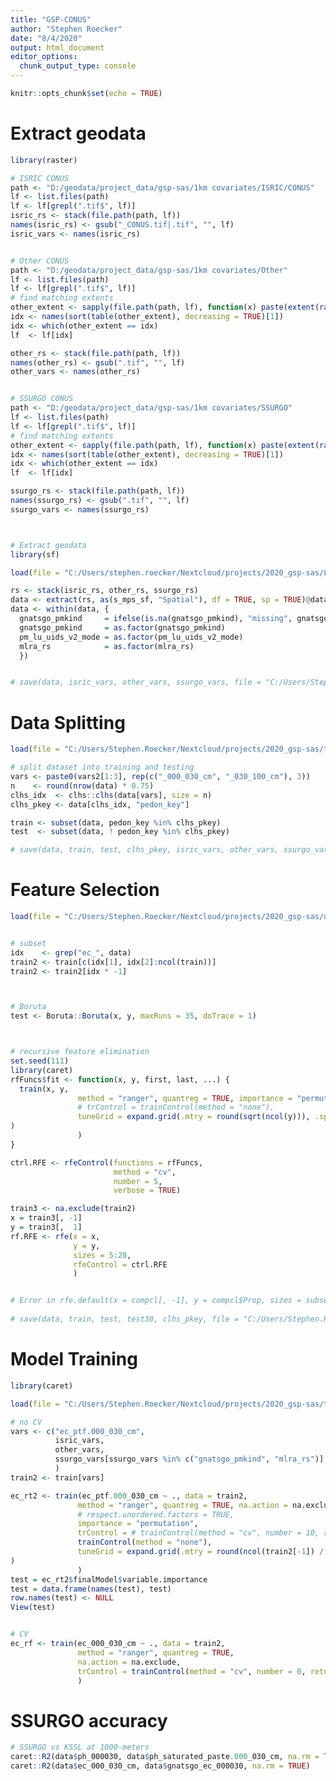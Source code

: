 ```yaml
---
title: "GSP-CONUS"
author: "Stephen Roecker"
date: "8/4/2020"
output: html_document
editor_options: 
  chunk_output_type: console
---
```


```r
knitr::opts_chunk$set(echo = TRUE)
```



# Extract geodata

```r

library(raster)

# ISRIC CONUS
path <- "D:/geodata/project_data/gsp-sas/1km covariates/ISRIC/CONUS"
lf <- list.files(path)
lf <- lf[grepl(".tif$", lf)]
isric_rs <- stack(file.path(path, lf))
names(isric_rs) <- gsub("_CONUS.tif|.tif", "", lf)
isric_vars <- names(isric_rs)


# Other CONUS
path <- "D:/geodata/project_data/gsp-sas/1km covariates/Other"
lf <- list.files(path)
lf <- lf[grepl(".tif$", lf)]
# find matching extents
other_extent <- sapply(file.path(path, lf), function(x) paste(extent(raster(x))))
idx <- names(sort(table(other_extent), decreasing = TRUE)[1])
idx <- which(other_extent == idx)
lf  <- lf[idx]

other_rs <- stack(file.path(path, lf))
names(other_rs) <- gsub(".tif", "", lf)
other_vars <- names(other_rs)


# SSURGO CONUS
path <- "D:/geodata/project_data/gsp-sas/1km covariates/SSURGO"
lf <- list.files(path)
lf <- lf[grepl(".tif$", lf)]
# find matching extents
other_extent <- sapply(file.path(path, lf), function(x) paste(extent(raster(x))))
idx <- names(sort(table(other_extent), decreasing = TRUE)[1])
idx <- which(other_extent == idx)
lf  <- lf[idx]

ssurgo_rs <- stack(file.path(path, lf))
names(ssurgo_rs) <- gsub(".tif", "", lf)
ssurgo_vars <- names(ssurgo_rs)



# Extract geodata
library(sf)

load(file = "C:/Users/stephen.roecker/Nextcloud/projects/2020_gsp-sas/LDM-compact_20200709.RData")

rs <- stack(isric_rs, other_rs, ssurgo_rs)
data <- extract(rs, as(s_mps_sf, "Spatial"), df = TRUE, sp = TRUE)@data
data <- within(data, {
  gnatsgo_pmkind     = ifelse(is.na(gnatsgo_pmkind), "missing", gnatsgo_pmkind)
  gnatsgo_pmkind     = as.factor(gnatsgo_pmkind)
  pm_lu_uids_v2_mode = as.factor(pm_lu_uids_v2_mode)
  mlra_rs            = as.factor(mlra_rs)
  })


# save(data, isric_vars, other_vars, ssurgo_vars, file = "C:/Users/Stephen.Roecker/Nextcloud/projects/2020_gsp-sas/training_data.RData")

```



# Data Splitting

```r

load(file = "C:/Users/Stephen.Roecker/Nextcloud/projects/2020_gsp-sas/training_data.RData")

# split dataset into training and testing
vars <- paste0(vars2[1:3], rep(c("_000_030_cm", "_030_100_cm"), 3))
n    <- round(nrow(data) * 0.75)
clhs_idx  <- clhs::clhs(data[vars], size = n)
clhs_pkey <- data[clhs_idx, "pedon_key"]

train <- subset(data, pedon_key %in% clhs_pkey)
test  <- subset(data, ! pedon_key %in% clhs_pkey)

# save(data, train, test, clhs_pkey, isric_vars, other_vars, ssurgo_vars, file = "C:/Users/Stephen.Roecker/Nextcloud/projects/2020_gsp-sas/training_data.RData")

```



# Feature Selection

```r

load(file = "C:/Users/Stephen.Roecker/Nextcloud/projects/2020_gsp-sas/data.RData")


# subset
idx    <- grep("ec_", data)
train2 <- train[c(idx[1], idx[2]:ncol(train))]
train2 <- train2[idx * -1]



# Boruta
test <- Boruta::Boruta(x, y, maxRuns = 35, doTrace = 1)



# recursive feature elimination
set.seed(111)
library(caret)
rfFuncs$fit <- function(x, y, first, last, ...) {
  train(x, y, 
               method = "ranger", quantreg = TRUE, importance = "permutation",
               # trControl = trainControl(method = "none"), 
               tuneGrid = expand.grid(.mtry = round(sqrt(ncol(y))), .splitrule = "variance", .min.node.size = c(5)
)
               )
}

ctrl.RFE <- rfeControl(functions = rfFuncs,
                       method = "cv",
                       number = 5, 
                       verbose = TRUE)

train3 <- na.exclude(train2)
x = train3[, -1]
y = train3[,  1]
rf.RFE <- rfe(x = x,
              y = y,
              sizes = 5:20,
              rfeControl = ctrl.RFE
              )


# Error in rfe.default(x = compcl[, -1], y = compcl$Prop, sizes = subsets,  :  Bad seeds: the seed object should be a list of length 16 with 15 integer vectors of size 175 and the last list element having a single integer 
 
# save(data, train, test, test30, clhs_pkey, file = "C:/Users/Stephen.Roecker/Nextcloud/projects/2020_gsp-sas/training_data.RData")

```



# Model Training

```r

library(caret)

load(file = "C:/Users/Stephen.Roecker/Nextcloud/projects/2020_gsp-sas/training_data.RData")

# no CV
vars <- c("ec_ptf.000_030_cm", 
          isric_vars, 
          other_vars, 
          ssurgo_vars[ssurgo_vars %in% c("gnatsgo_pmkind", "mlra_rs")]
          )
train2 <- train[vars]

ec_rt2 <- train(ec_ptf.000_030_cm ~ ., data = train2, 
               method = "ranger", quantreg = TRUE, na.action = na.exclude,
               # respect.unordered.factors = TRUE,
               importance = "permutation", 
               trControl = # trainControl(method = "cv", number = 10, repeats = 5, returnResamp = "all", savePredictions = TRUE, search = "random", verboseIter = FALSE) 
               trainControl(method = "none"), 
               tuneGrid = expand.grid(.mtry = round(ncol(train2[-1]) / 3), .splitrule = "variance", .min.node.size = c(5)
)
               )
test = ec_rt2$finalModel$variable.importance
test = data.frame(names(test), test)
row.names(test) <- NULL
View(test)


# CV
ec_rf <- train(ec_000_030_cm ~ ., data = train2, 
               method = "ranger", quantreg = TRUE,
               na.action = na.exclude,
               trControl = trainControl(method = "cv", number = 0, returnResamp = "all", savePredictions = TRUE, search = "random", verboseIter = FALSE)
               )

```



# SSURGO accuracy

```r

# SSURGO vs KSSL at 1000-meters
caret::R2(data$ph_000030, data$ph_saturated_paste.000_030_cm, na.rm = TRUE)
caret::R2(data$ec_000_030_cm, data$gnatsgo_ec_000030, na.rm = TRUE)

```

